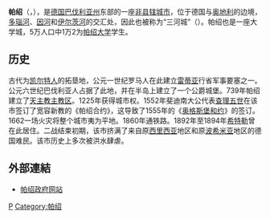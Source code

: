 {{noteTA
|G1=德国地名
|G2=Landkreis
|G3=单位
}}
{{德国城市
| 市徽图 = Image:Wappen von Passau.png
| 在德国内的位置图 = Image:Karte passau in deutschland.png
| 所属联邦州 = 巴伐利亚州
| 所属行政区 = 下巴伐利亚行政区
| 所属县 = 
| 坐标纬度 = 48
| 坐标纬度分 = 34
| 坐标经度 = 13
| 坐标经度分 = 28
| 海拔高度 = 312
| 面积 = 69.57
| 人口 = 50,566
| 统计时间 = 2015年12月31日
| 人口密度 = 727
| 邮政编码 = 94032, 94034, 94036
| 电话区号 = 0851
| 汽车牌号 = PA
| 政府地址 = Rathausplatz 2–3<br />94032 Passau
| 政府网站 = www.passau.de
|}}

'''帕绍'''（{{lang-de|Passau}}，{{IPA-de|ˈpasaʊ|lang|De-Passau.ogg}}），是[[德国|德国]][[巴伐利亚州|巴伐利亚州]]东部的一座[[非县辖城市|非县辖城市]]，位于德国与[[奥地利|奥地利]]的边境，[[多瑙河|多瑙河]]、[[因河|因河]]和[[伊尔茨河|伊尔茨河]]的交汇处，因此也被称为“三河城”（{{lang-de|Dreiflüssestadt}}）。帕绍也是一座大学城，5万人口中1万2为[[帕绍大学|帕绍大学]]学生。

== 历史 ==
古代为[[凯尔特人|凯尔特人]]的拓垦地，公元一世纪罗马人在此建立[[雷蒂亚|雷蒂亚]]行省军事要塞之一。公元六世纪巴伐利亚人占据了此地，并在半岛上建立了一个公爵城堡。739年帕绍建立了[[天主教帕绍教区|天主教主教区]]。1225年获得城市权。1552年斐迪南大公代表[[查理五世_(神圣罗马帝国)|查理五世]]在该市签订了宽容新教的《帕绍合约》，这导致了1555年的《[[奥格斯堡和约|奥格斯堡和约]]》的签订。1662一场火灾将整个城市夷为平地。1860年通铁路。1892年至1894年[[希特勒|希特勒]]曾在此居住。二战结束初期，该市挤满了来自原[[西里西亚|西里西亚]]地区和原[[波希米亚|波希米亚]]地区的德国难民。该市历史上多次被洪水肆虐。
== 外部連結==
{{wikivoyage}}
* [http://www.passau.de/ 帕绍政府网站] {{Wayback|url=http://www.passau.de/ |date=20180227143658 }}

{{巴伐利亚州行政区划}}
{{Danube}}

{{Authority control}}
[[Category:巴伐利亚州市镇|P]]
[[Category:帕绍|Category:帕绍]]